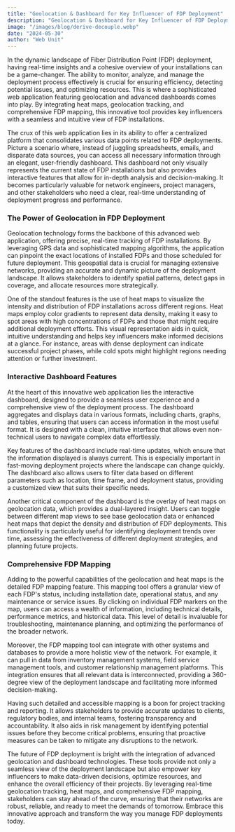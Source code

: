 ```yaml
---
title: "Geolocation & Dashboard for Key Influencer of FDP Deployment"
description: "Geolocation & Dashboard for Key Influencer of FDP Deployment"
image: "/images/blog/derive-decouple.webp"
date: "2024-05-30"
author: "Web Unit"
---
```


In the dynamic landscape of Fiber Distribution Point (FDP) deployment, having real-time insights and a cohesive overview of your installations can be a game-changer. The ability to monitor, analyze, and manage the deployment process effectively is crucial for ensuring efficiency, detecting potential issues, and optimizing resources. This is where a sophisticated web application featuring geolocation and advanced dashboards comes into play. By integrating heat maps, geolocation tracking, and comprehensive FDP mapping, this innovative tool provides key influencers with a seamless and intuitive view of FDP installations.

The crux of this web application lies in its ability to offer a centralized platform that consolidates various data points related to FDP deployments. Picture a scenario where, instead of juggling spreadsheets, emails, and disparate data sources, you can access all necessary information through an elegant, user-friendly dashboard. This dashboard not only visually represents the current state of FDP installations but also provides interactive features that allow for in-depth analysis and decision-making. It becomes particularly valuable for network engineers, project managers, and other stakeholders who need a clear, real-time understanding of deployment progress and performance.

### The Power of Geolocation in FDP Deployment

Geolocation technology forms the backbone of this advanced web application, offering precise, real-time tracking of FDP installations. By leveraging GPS data and sophisticated mapping algorithms, the application can pinpoint the exact locations of installed FDPs and those scheduled for future deployment. This geospatial data is crucial for managing extensive networks, providing an accurate and dynamic picture of the deployment landscape. It allows stakeholders to identify spatial patterns, detect gaps in coverage, and allocate resources more strategically.

One of the standout features is the use of heat maps to visualize the intensity and distribution of FDP installations across different regions. Heat maps employ color gradients to represent data density, making it easy to spot areas with high concentrations of FDPs and those that might require additional deployment efforts. This visual representation aids in quick, intuitive understanding and helps key influencers make informed decisions at a glance. For instance, areas with dense deployment can indicate successful project phases, while cold spots might highlight regions needing attention or further investment.

### Interactive Dashboard Features

At the heart of this innovative web application lies the interactive dashboard, designed to provide a seamless user experience and a comprehensive view of the deployment process. The dashboard aggregates and displays data in various formats, including charts, graphs, and tables, ensuring that users can access information in the most useful format. It is designed with a clean, intuitive interface that allows even non-technical users to navigate complex data effortlessly.

Key features of the dashboard include real-time updates, which ensure that the information displayed is always current. This is especially important in fast-moving deployment projects where the landscape can change quickly. The dashboard also allows users to filter data based on different parameters such as location, time frame, and deployment status, providing a customized view that suits their specific needs.

Another critical component of the dashboard is the overlay of heat maps on geolocation data, which provides a dual-layered insight. Users can toggle between different map views to see base geolocation data or enhanced heat maps that depict the density and distribution of FDP deployments. This functionality is particularly useful for identifying deployment trends over time, assessing the effectiveness of different deployment strategies, and planning future projects.

### Comprehensive FDP Mapping

Adding to the powerful capabilities of the geolocation and heat maps is the detailed FDP mapping feature. This mapping tool offers a granular view of each FDP's status, including installation date, operational status, and any maintenance or service issues. By clicking on individual FDP markers on the map, users can access a wealth of information, including technical details, performance metrics, and historical data. This level of detail is invaluable for troubleshooting, maintenance planning, and optimizing the performance of the broader network.

Moreover, the FDP mapping tool can integrate with other systems and databases to provide a more holistic view of the network. For example, it can pull in data from inventory management systems, field service management tools, and customer relationship management platforms. This integration ensures that all relevant data is interconnected, providing a 360-degree view of the deployment landscape and facilitating more informed decision-making.

Having such detailed and accessible mapping is a boon for project tracking and reporting. It allows stakeholders to provide accurate updates to clients, regulatory bodies, and internal teams, fostering transparency and accountability. It also aids in risk management by identifying potential issues before they become critical problems, ensuring that proactive measures can be taken to mitigate any disruptions to the network.

The future of FDP deployment is bright with the integration of advanced geolocation and dashboard technologies. These tools provide not only a seamless view of the deployment landscape but also empower key influencers to make data-driven decisions, optimize resources, and enhance the overall efficiency of their projects. By leveraging real-time geolocation tracking, heat maps, and comprehensive FDP mapping, stakeholders can stay ahead of the curve, ensuring that their networks are robust, reliable, and ready to meet the demands of tomorrow. Embrace this innovative approach and transform the way you manage FDP deployments today.
